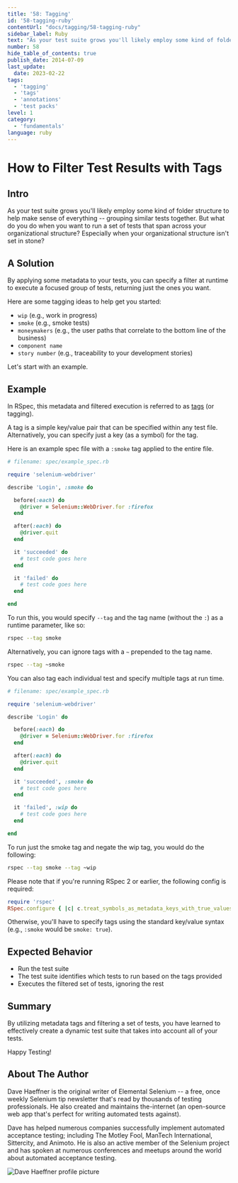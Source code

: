 ```yaml
---
title: '58: Tagging'
id: '58-tagging-ruby'
contentUrl: "docs/tagging/58-tagging-ruby"
sidebar_label: Ruby
text: "As your test suite grows you'll likely employ some kind of folder structure to help make sense of everything -- grouping similar tests together. But what do you do when you want to run a set of tests that span across your organizational structure? Especially when your organizational structure isn't set in stone?"
number: 58
hide_table_of_contents: true
publish_date: 2014-07-09
last_update:
  date: 2023-02-22
tags:
  - 'tagging'
  - 'tags'
  - 'annotations'
  - 'test packs'
level: 1
category:
  - 'fundamentals'
language: ruby
---
```


# How to Filter Test Results with Tags

## Intro

As your test suite grows you'll likely employ some kind of folder structure to help make sense of everything -- grouping similar tests together. But what do you do when you want to run a set of tests that span across your organizational structure? Especially when your organizational structure isn't set in stone?

## A Solution

By applying some metadata to your tests, you can specify a filter at runtime to execute a focused group of tests, returning just the ones you want.

Here are some tagging ideas to help get you started:

+ `wip` (e.g., work in progress)
+ `smoke` (e.g., smoke tests)
+ `moneymakers` (e.g., the user paths that correlate to the bottom line of the business)
+ `component name`
+ `story number` (e.g., traceability to your development stories)

Let's start with an example.

## Example

In RSpec, this metadata and filtered execution is referred to as [tags](https://www.relishapp.com/rspec/rspec-core/v/2-4/docs/command-line/tag-option) (or tagging).

A tag is a simple key/value pair that can be specified within any test file. Alternatively, you can specify just a key (as a symbol) for the tag.

Here is an example spec file with a `:smoke` tag applied to the entire file.

```ruby
# filename: spec/example_spec.rb

require 'selenium-webdriver'

describe 'Login', :smoke do

  before(:each) do
    @driver = Selenium::WebDriver.for :firefox
  end

  after(:each) do
    @driver.quit
  end

  it 'succeeded' do
    # test code goes here
  end

  it 'failed' do
    # test code goes here
  end

end
```

To run this, you would specify `--tag` and the tag name (without the `:`) as a runtime parameter, like so:

```sh
rspec --tag smoke
```

Alternatively, you can ignore tags with a `~` prepended to the tag name.

```sh
rspec --tag ~smoke
```

You can also tag each individual test and specify multiple tags at run time.

```ruby
# filename: spec/example_spec.rb

require 'selenium-webdriver'

describe 'Login' do

  before(:each) do
    @driver = Selenium::WebDriver.for :firefox
  end

  after(:each) do
    @driver.quit
  end

  it 'succeeded', :smoke do
    # test code goes here
  end

  it 'failed', :wip do
    # test code goes here
  end

end
```

To run just the smoke tag and negate the wip tag, you would do the following:

```sh
rspec --tag smoke --tag ~wip
```

Please note that if you're running RSpec 2 or earlier, the following config is required:

```ruby
require 'rspec'
RSpec.configure { |c| c.treat_symbols_as_metadata_keys_with_true_values = true }
```

Otherwise, you'll have to specify tags using the standard key/value syntax (e.g., `:smoke` would be `smoke: true`).

## Expected Behavior

+ Run the test suite
+ The test suite identifies which tests to run based on the tags provided
+ Executes the filtered set of tests, ignoring the rest

## Summary

By utilizing metadata tags and filtering a set of tests, you have learned to effectively create a dynamic test suite that takes into account all of your tests.

Happy Testing!

## About The Author

Dave Haeffner is the original writer of Elemental Selenium -- a free, once weekly Selenium tip newsletter that's read by thousands of testing professionals. He also created and maintains the-internet (an open-source web app that's perfect for writing automated tests against).

Dave has helped numerous companies successfully implement automated acceptance testing; including The Motley Fool, ManTech International, Sittercity, and Animoto. He is also an active member of the Selenium project and has spoken at numerous conferences and meetups around the world about automated acceptance testing.

![Dave Haeffner profile picture](/img/authors/dave-haeffner.jpeg#author-img 'a title')
